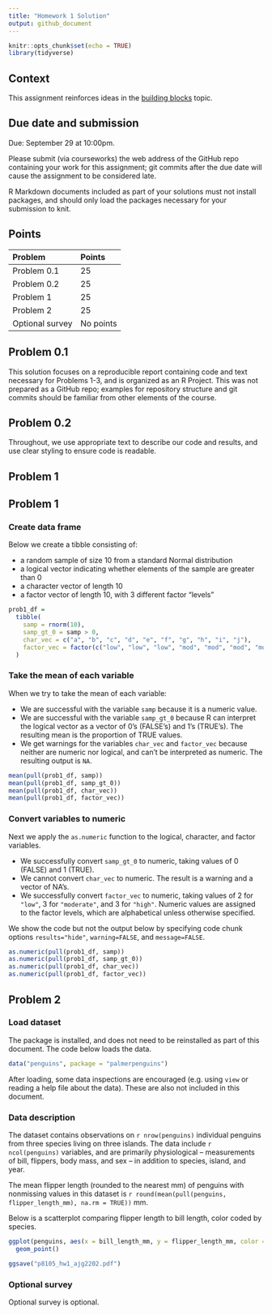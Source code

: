 ```yaml
---
title: "Homework 1 Solution"
output: github_document
---
```


```r
knitr::opts_chunk$set(echo = TRUE)
library(tidyverse)
```

## Context

This assignment reinforces ideas in the [building blocks](topic_building_blocks.html) topic. 

## Due date and submission

Due: September 29 at 10:00pm. 

Please submit (via courseworks) the web address of the GitHub repo containing your work for this assignment; git commits after the due date will cause the assignment to be considered late.

R Markdown documents included as part of your solutions must not install packages, and should only load the packages necessary for your submission to knit. 

## Points

| Problem         | Points    |
|:--------------- |:--------- |
| Problem 0.1     | 25        |
| Problem 0.2     | 25        |
| Problem 1       | 25        |
| Problem 2       | 25        |
| Optional survey | No points |


## Problem 0.1

This solution focuses on a reproducible report containing code and text necessary for Problems 1-3, and is organized as an R Project. This was not prepared as a GitHub repo; examples for repository structure and git commits should be familiar from other elements of the course.


## Problem 0.2

Throughout, we use appropriate text to describe our code and results, and use clear styling to ensure code is readable. 


## Problem 1

## Problem 1

### Create data frame

Below we create a tibble consisting of:

* a random sample of size 10 from a standard Normal distribution
* a logical vector indicating whether elements of the sample are greater than 0
* a character vector of length 10
* a factor vector of length 10, with 3 different factor "levels"

```r
prob1_df = 
  tibble(
    samp = rnorm(10),
    samp_gt_0 = samp > 0,
    char_vec = c("a", "b", "c", "d", "e", "f", "g", "h", "i", "j"),
    factor_vec = factor(c("low", "low", "low", "mod", "mod", "mod", "mod", "high", "high", "high"))
  )
```

### Take the mean of each variable

When we try to take the mean of each variable:

* We are successful with the variable `samp` because it is a numeric value. 
* We are successful with the variable `samp_gt_0` because R can interpret the logical vector as a vector of 0's (FALSE's) and 1's (TRUE's). The resulting mean is the proportion of TRUE values.
* We get warnings for the variables `char_vec` and `factor_vec` because neither are numeric nor logical, and can't be interpreted as numeric. The resulting output is `NA`.

```r
mean(pull(prob1_df, samp))
mean(pull(prob1_df, samp_gt_0))
mean(pull(prob1_df, char_vec))
mean(pull(prob1_df, factor_vec))
```

### Convert variables to numeric

Next we apply the `as.numeric` function to the logical, character, and factor variables.

* We successfully convert `samp_gt_0` to numeric, taking values of 0 (FALSE) and 1 (TRUE).
* We cannot convert `char_vec` to numeric. The result is a warning and a vector of NA's.
* We successfully convert `factor_vec` to numeric, taking values of 2 for `"low"`, 3 for `"moderate"`, and 3 for `"high"`. Numeric values are assigned to the factor levels, which are alphabetical unless otherwise specified.

We show the code but not the output below by specifying code chunk options `results="hide"`, `warning=FALSE`, and `message=FALSE`.

```r
as.numeric(pull(prob1_df, samp))
as.numeric(pull(prob1_df, samp_gt_0))
as.numeric(pull(prob1_df, char_vec))
as.numeric(pull(prob1_df, factor_vec))
```



## Problem 2

### Load dataset

The package is installed, and does not need to be reinstalled as part of this document. The code below loads the data.

```r
data("penguins", package = "palmerpenguins")
```

After loading, some data inspections are encouraged (e.g. using `view` or reading a help file about the data). These are also not included in this document.

### Data description
 
The dataset contains observations on `r nrow(penguins)` individual penguins from three species living on three islands. The data include `r ncol(penguins)` variables, and are primarily physiological -- measurements of bill, flippers, body mass, and sex -- in addition to species, island, and year.
 
The mean flipper length (rounded to the nearest mm) of penguins with nonmissing values in this dataset is `r round(mean(pull(penguins, flipper_length_mm), na.rm = TRUE))` mm.
 
Below is a scatterplot comparing flipper length to bill length, color coded by species. 

```r
ggplot(penguins, aes(x = bill_length_mm, y = flipper_length_mm, color = species)) + 
  geom_point()

ggsave("p8105_hw1_ajg2202.pdf")
```

### Optional survey

Optional survey is optional. 

